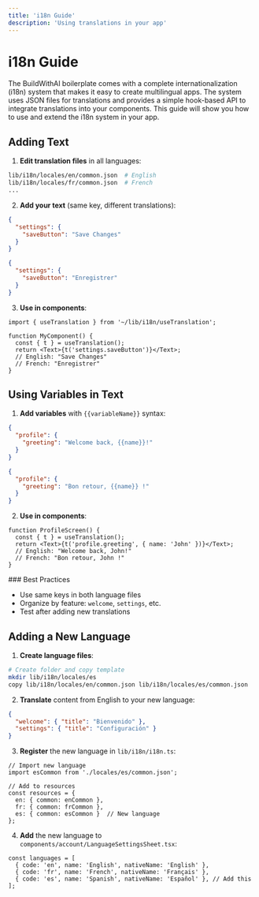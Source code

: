 ```yaml
---
title: 'i18n Guide'
description: 'Using translations in your app'
---
```



# i18n Guide

The BuildWithAI boilerplate comes with a complete internationalization (i18n) system that makes it easy to create multilingual apps. The system uses JSON files for translations and provides a simple hook-based API to integrate translations into your components. This guide will show you how to use and extend the i18n system in your app.

## Adding Text

1. **Edit translation files** in all languages:

```bash
lib/i18n/locales/en/common.json  # English
lib/i18n/locales/fr/common.json  # French
...
```

2. **Add your text** (same key, different translations):

```json filename="en/common.json"
{
  "settings": {
    "saveButton": "Save Changes"
  }
}
```

```json filename="fr/common.json"
{
  "settings": {
    "saveButton": "Enregistrer"
  }
}
```

3. **Use in components**:

```tsx
import { useTranslation } from '~/lib/i18n/useTranslation';

function MyComponent() {
  const { t } = useTranslation();
  return <Text>{t('settings.saveButton')}</Text>;
  // English: "Save Changes"
  // French: "Enregistrer"
}
```

## Using Variables in Text

1. **Add variables** with `{{variableName}}` syntax:

```json filename="en/common.json"
{
  "profile": {
    "greeting": "Welcome back, {{name}}!"
  }
}
```

```json filename="fr/common.json"
{
  "profile": {
    "greeting": "Bon retour, {{name}} !"
  }
}
```

2. **Use in components**:

```tsx
function ProfileScreen() {
  const { t } = useTranslation();
  return <Text>{t('profile.greeting', { name: 'John' })}</Text>;
  // English: "Welcome back, John!"
  // French: "Bon retour, John !"
}
```

<Callout>
### Best Practices

- Use same keys in both language files
- Organize by feature: `welcome`, `settings`, etc.
- Test after adding new translations
</Callout>

## Adding a New Language

1. **Create language files**:

```bash
# Create folder and copy template
mkdir lib/i18n/locales/es
copy lib/i18n/locales/en/common.json lib/i18n/locales/es/common.json
```

2. **Translate** content from English to your new language:

```json filename="es/common.json"
{
  "welcome": { "title": "Bienvenido" },
  "settings": { "title": "Configuración" }
}
```

3. **Register** the new language in `lib/i18n/i18n.ts`:

```tsx filename="lib/i18n/i18n.ts"
// Import new language
import esCommon from './locales/es/common.json';

// Add to resources
const resources = {
  en: { common: enCommon },
  fr: { common: frCommon },
  es: { common: esCommon }  // New language
};
```

4. **Add** the new language to `components/account/LanguageSettingsSheet.tsx`:

```tsx filename="components/account/LanguageSettingsSheet.tsx"
const languages = [
  { code: 'en', name: 'English', nativeName: 'English' },
  { code: 'fr', name: 'French', nativeName: 'Français' },
  { code: 'es', name: 'Spanish', nativeName: 'Español' }, // Add this
];
```
